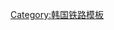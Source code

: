 {{鐵道路線|
| 模板名稱 = 水骊线
| 名稱 = [[水骊线]]（已废止）
| 代表色 = black
| 背景顏色 = #ffffff
| 車站列表 = [[水原站 (京畿道)|水原]] - [[華城站 (京畿道)|華城]] - [[遠川站|遠川]] - [[德谷站|德谷]] - [[新葛站旧址|新葛]] - [[漁汀站|漁汀]] - [[三街站 (国铁)|三街]] - [[龍仁站 (京畿道)|龍仁]] - [[麻坪站|麻坪]] - [[陽智站|陽智]] - [[霽日站|霽日]] - [[午川站|午川]] - [[標橋站|標橋]] - [[酉山站|酉山]] - [[利川站旧址|利川]] - [[茂村站|茂村]] - [[竹堂站|竹堂]] - [[梅柳站|梅柳]] - [[廣大里站|廣大里]] - [[煙羅里站|煙羅里]] - [[驪州站旧址|驪州]]}}<noinclude>
[[Category:韩国铁路模板]]

</noinclude>